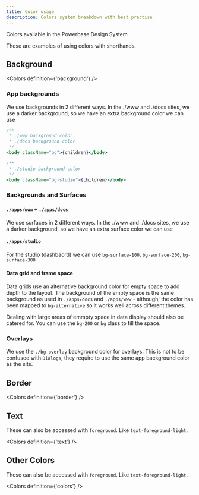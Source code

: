 ```yaml
---
title: Color usage
description: Colors system breakdown with best practise
---
```


Colors available in the Powerbase Design System

These are examples of using colors with shorthands.

## Background

<Colors definition={'background'} />

### App backgrounds

We use backgrounds in 2 different ways. In the ./www and ./docs sites, we use a darker background, so we have an extra background color we can use

```jsx
/**
 * ./www background color
 * ./docs background color
 */
<body className="bg">{children}</body>

/**
 * ./studio background color
 */
<body className="bg-studio">{children}</body>
```

### Backgrounds and Surfaces

#### `./apps/www` + `./apps/docs`

We use surfaces in 2 different ways. In the ./www and ./docs sites, we use a darker background, so we have an extra surface color we can use

<CodeFragment name="color-usage-surface-www-and-docs" />

#### `./apps/studio`

For the studio (dashbaord) we can use `bg-surface-100`, `bg-surface-200`, `bg-surface-300`

<CodeFragment name="color-usage-surface-studio" />

#### Data grid and frame space

Data grids use an alternative background color for empty space to add depth to the layout.
The background of the empty space is the same background as used in `./apps/docs` and `./apps/www` - although; the color has been mapped to `bg-alternative` so it works well across different themes.

<CodeFragment name="color-usage-surface-studio-frame" />

Dealing with large areas of emmpty space in data display should also be catered for. You can use the `bg-200` or `bg` class to fill the space.

### Overlays

We use the `./bg-overlay` background color for overlays.
This is not to be confused with `Dialogs`, they require to use the same app background color as the site.

## Border

<Colors definition={'border'} />

## Text

These can also be accessed with `foreground`. Like `text-foreground-light`.

<Colors definition={'text'} />

## Other Colors

These can also be accessed with `foreground`. Like `text-foreground-light`.

<Colors definition={'colors'} />
```
